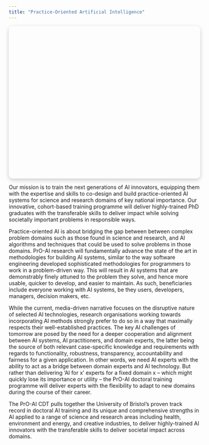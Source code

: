 ```yaml
---
title: "Practice-Oriented Artificial Intelligence"
---
```



<script src="https://cdn.jsdelivr.net/npm/bootstrap@5.3.3/dist/js/bootstrap.bundle.min.js"></script>

<div id="meuCarrossel" class="carousel-auto">
  <img src="slider1.jpg" alt="Imagem 1">
  <img src="slider2.jpg" alt="Imagem 2">
  <img src="slider3.jpg" alt="Imagem 3">
</div>

<style>
.carousel-auto {
  position: relative;
  width: 100%;
  max-width: 800px;   
  height: 400px;     
  overflow: hidden;
  border-radius: 10px;
  margin: auto;
  box-shadow: 0 4px 12px rgba(0, 0, 0, 0.2);
}
.carousel-auto img {
  width: 100%;
  height: 100%;            
  object-fit: cover;       
  position: absolute;
  top: 0;
  left: 0;
  opacity: 0;
  transition: opacity 1s ease-in-out;
  border-radius: 10px;
}
.carousel-auto img.active {
  opacity: 1;
}
</style>

<script>
document.addEventListener("DOMContentLoaded", () => {
  let idx = 0;
  const imgs = document.querySelectorAll('.carousel-auto img');
  if (imgs.length === 0) return;

  imgs[0].classList.add('active');
  
  setInterval(() => {
    imgs[idx].classList.remove('active');
    idx = (idx + 1) % imgs.length;
    imgs[idx].classList.add('active');
  }, 3000);
});
</script>


Our mission is to train the next generations of AI innovators, equipping them with the expertise and skills to co-design and build practice-oriented AI systems for science and research domains of key national importance. Our innovative, cohort-based training programme will deliver highly-trained PhD graduates with the transferable skills to deliver impact while solving societally important problems in responsible ways.

Practice-oriented AI is about bridging the gap between between complex problem domains such as those found in science and research, and AI algorithms and techniques that could be used to solve problems in those domains. PrO-AI research will fundamentally advance the state of the art in methodologies for building AI systems, similar to the way software engineering developed sophisticated methodologies for programmers to work in a problem-driven way. This will result in AI systems that are demonstrably finely attuned to the problem they solve, and hence more usable, quicker to develop, and easier to maintain. As such, beneficiaries include everyone working with AI systems, be they users, developers, managers, decision makers, etc. 

While the current, media-driven narrative focuses on the disruptive nature of selected AI technologies, research organisations working towards incorporating AI methods strongly prefer to do so in a way that maximally respects their well-established practices. The key AI challenges of tomorrow are posed by the need for a deeper cooperation and alignment between AI systems, AI practitioners, and domain experts, the latter being the source of both relevant case-specific knowledge and requirements with regards to functionality, robustness, transparency, accountability and fairness for a given application. In other words, we need AI experts with the ability to act as a bridge between domain experts and AI technology. But rather than delivering 'AI for x' experts for a fixed domain x -- which might quickly lose its importance or utility -- the PrO-AI doctoral training programme will deliver experts with the flexibility to adapt to new domains during the course of their career.

The PrO-AI CDT pulls together the University of Bristol's proven track record in doctoral AI training and its unique and comprehensive strengths in AI applied to a range of science and research areas including health, environment and energy, and creative industries, to deliver highly-trained AI innovators with the transferable skills to deliver societal impact across domains.